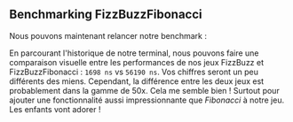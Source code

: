 
## Benchmarking FizzBuzzFibonacci

Nous pouvons maintenant relancer notre benchmark :

<PytestGameFibonacciOutput />

En parcourant l'historique de notre terminal, nous pouvons faire une comparaison visuelle entre les performances de nos jeux FizzBuzz et FizzBuzzFibonacci : `1698 ns` vs `56190 ns`. Vos chiffres seront un peu différents des miens. Cependant, la différence entre les deux jeux est probablement dans la gamme de 50x. Cela me semble bien ! Surtout pour ajouter une fonctionnalité aussi impressionnante que _Fibonacci_ à notre jeu. Les enfants vont adorer !